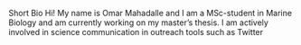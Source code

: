 Short Bio
Hi! My name is Omar Mahadalle and I am a MSc-student in Marine Biology and am currently working on my master's thesis.
I am actively involved in science communication in outreach tools such as Twitter
